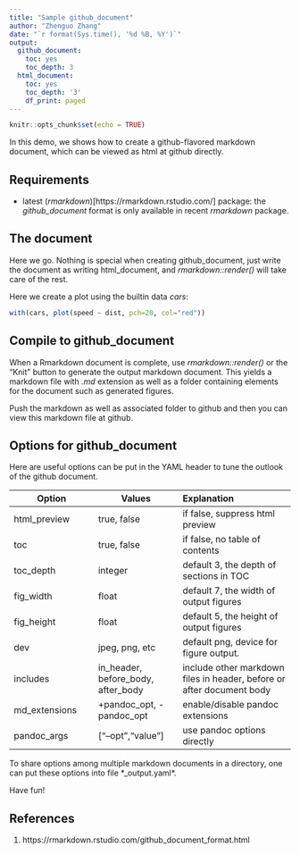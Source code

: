 ---
title: "Sample github_document"
author: "Zhenguo Zhang"
date: "`r format(Sys.time(), '%d %B, %Y')`"
output:
  github_document:
    toc: yes
    toc_depth: 3
  html_document:
    toc: yes
    toc_depth: '3'
    df_print: paged
---

```{r setup, include=FALSE}
knitr::opts_chunk$set(echo = TRUE)
```

In this demo, we shows how to create a github-flavored markdown
document, which can be viewed as html at github directly.

## Requirements

* latest (*rmarkdown*)[https://rmarkdown.rstudio.com/] package: the *github_document* format is only available in recent *rmarkdown* package.

## The document

Here we go. Nothing is special when creating github_document, just
write the document as writing html_document, and *rmarkdown::render()*
will take care of the rest.

Here we create a plot using the builtin data *cars*:

```{r demo-plot, fig.cap= "Demo plot"}
with(cars, plot(speed ~ dist, pch=20, col="red"))
```

## Compile to github_document

When a Rmarkdown document is complete, use *rmarkdown::render()* or
the "Knit" button to generate the output markdown document. This
yields a markdown file with *.md* extension as well as a folder containing
elements for the document such as generated figures.

Push the markdown as well as associated folder to github and
then you can view this markdown file at github.

## Options for github_document

Here are useful options can be put in the YAML header to tune
the outlook of the github document.

Option | Values | Explanation
--- | --- | :---
html_preview | true, false | if false, suppress html preview
toc | true, false | if false, no table of contents
toc_depth | integer | default 3, the depth of sections in TOC
fig_width | float | default 7, the width of output figures
fig_height | float | default 5, the height of output figures
dev | jpeg, png, etc | default png, device for figure output.
includes | in_header, before_body, after_body | include other markdown files in header, before or after document body
md_extensions | +pandoc_opt, -pandoc_opt | enable/disable pandoc extensions
pandoc_args | ["--opt","value"] | use pandoc options directly

To share options among multiple markdown documents in a directory,
one can put these options into file *_output.yaml*.

Have fun!

## References

1. https://rmarkdown.rstudio.com/github_document_format.html


